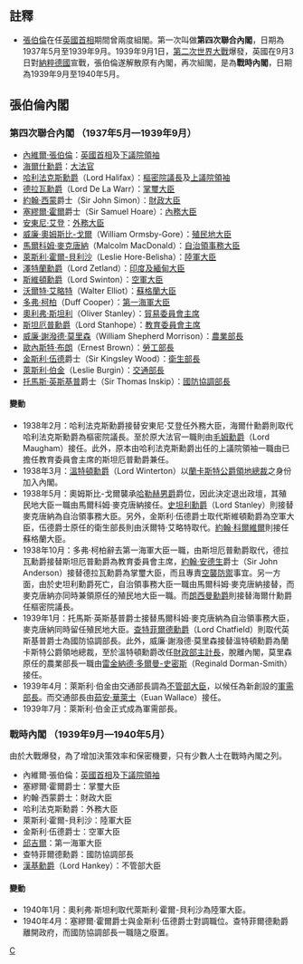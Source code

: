 {{copyedit|time=2018-10-28T11:14:29+00:00}}
{{unreferenced|time=2018-10-28T11:14:29+00:00}}
{{TOCright}}

==註釋==
*[[内维尔·张伯伦|張伯倫]]在任[[英國首相|英國首相]]期間曾兩度組閣。第一次叫做'''第四次聯合內閣'''，日期為1937年5月至1939年9月。1939年9月1日，[[第二次世界大戰|第二次世界大戰]]爆發，英國在9月3日對[[納粹德國|納粹德國]]宣戰，張伯倫遂解散原有內閣，再次組閣，是為'''戰時內閣'''，日期為1939年9月至1940年5月。

==張伯倫內閣==
===第四次聯合內閣 （1937年5月—1939年9月）===
{{main|1935年至1940年聯合政府}}
*[[內維爾·張伯倫|內維爾·張伯倫]]：[[英國首相|英國首相]]及[[下議院領袖|下議院領袖]]
*[[道格拉斯·霍格，第一代海爾什子爵|海爾什勳爵]]：[[英國大法官|大法官]]
*[[愛德華·伍德，第一代哈利法克斯伯爵|哈利法克斯勳爵]]（Lord Halifax）：[[樞密院議長|樞密院議長]]及[[上議院領袖|上議院領袖]]
*[[夏伯蘭特·薩克維爾，第九代德拉瓦伯爵|德拉瓦勳爵]]（Lord De La Warr）：[[掌璽大臣|掌璽大臣]]
*[[約翰·奧爾斯布魯克·西蒙，第一代西蒙子爵|約翰·西蒙]]爵士（Sir John Simon）：[[財政大臣_(英國)|財政大臣]]
*[[塞繆爾·霍爾，第一代坦普爾伍德子爵|塞繆爾·霍爾]]爵士（Sir Samuel Hoare）：[[內政大臣_(英國)|內務大臣]]
*[[安東尼·艾登|安東尼·艾登]]：[[外交、聯邦及發展事務大臣|外務大臣]]
*[[威廉·奧姆斯比-戈爾，第四代哈勒赫男爵|威廉·奧姆斯比-戈爾]]（William Ormsby-Gore）：[[殖民地大臣|殖民地大臣]]
*[[馬爾科姆·麥克唐納|馬爾科姆·麥克唐納]]（Malcolm MacDonald）：[[自治領事務大臣|自治領事務大臣]]
*[[萊斯利·霍爾-貝利沙，第一代霍爾-貝利沙男爵|萊斯利·霍爾-貝利沙]]（Leslie Hore-Belisha）：[[陸軍大臣|陸軍大臣]]
*[[勞倫斯·鄧達斯，第二代澤特蘭侯爵|澤特蘭勳爵]]（Lord Zetland）：[[印度大臣|印度及緬甸大臣]]
*[[菲力浦·坎利夫-李斯德，第一代斯維頓伯爵|斯維頓勳爵]]（Lord Swinton）：[[空軍大臣|空軍大臣]]
*[[沃爾特·艾略特_(政治家)|沃爾特·艾略特]]（Walter Elliot）：[[蘇格蘭大臣|蘇格蘭大臣]]
*[[多弗·柯柏，第一代諾里奇子爵|多弗·柯柏]]（Duff Cooper）：[[第一海軍大臣|第一海軍大臣]]
*[[奧利弗·斯坦利|奧利弗·斯坦利]]（Oliver Stanley）：[[貿易委員會主席|貿易委員會主席]]
*[[詹姆士·斯坦厄普，第七代斯坦厄普伯爵|斯坦厄普勳爵]]（Lord Stanhope）：[[教育及技術大臣|教育委員會主席]]
*[[威廉·莫里森，第一代鄧羅西爾子爵|威廉·謝潑德·莫里森]]（William Shepherd Morrison）：[[農業、漁業及食物部長|農業部長]]
*[[歐內斯特·布朗|歐內斯特·布朗]]（Ernest Brown）：[[就業大臣|勞工部長]]
*[[金斯利·伍德|金斯利·伍德]]爵士（Sir Kingsley Wood）：[[衛生大臣|衛生部長]]
*[[萊斯利·伯金|萊斯利·伯金]]（Leslie Burgin）：[[交通大臣|交通部長]]
*[[托馬斯·英斯基普，第一代蓋德高子爵|托馬斯·英斯基普]]爵士（Sir Thomas Inskip）：[[國防協調部長|國防協調部長]]

====變動====
*1938年2月：哈利法克斯勳爵接替安東尼·艾登任外務大臣，海爾什勳爵則取代哈利法克斯勳爵為樞密院議長。至於原大法官一職則由[[弗雷德里克·毛姆，第一代毛姆子爵|毛姆勳爵]]（Lord Maugham）接任。此外，原本由哈利法克斯勳爵出任的上議院領袖一職由已擔任教育委員會主席的斯坦厄普勳爵兼任。
*1938年3月：[[愛德華·特納，第六代溫特頓伯爵|溫特頓勳爵]]（Lord Winterton）以[[蘭卡斯特公爵領地總裁|蘭卡斯特公爵領地總裁]]之身份加入內閣。
*1938年5月：奧姆斯比-戈爾襲承[[哈勒赫男爵|哈勒赫男爵]]爵位，因此決定退出政壇，其殖民地大臣一職由馬爾科姆·麥克唐納接任。[[愛德華·孟塔古·卡文狄希·史坦利，史坦利勳爵|史坦利勳爵]]（Lord Stanley）則接替麥克唐納為自治領事務大臣。另外，金斯利·伍德爵士取代斯維頓勳爵為空軍大臣，伍德爵士原任的衛生部長則由沃爾特·艾略特取代。[[約翰·科爾維爾，第一代克萊德斯米爾男爵|約翰·科爾維爾]]則接任蘇格蘭大臣。
*1938年10月：多弗·柯柏辭去第一海軍大臣一職，由斯坦厄普勳爵取代，德拉瓦勳爵接替斯坦厄普勳爵為教育委員會主席，[[約翰·安德生，第一代韋弗利子爵|約翰·安德生]]爵士（Sir John Anderson）接替德拉瓦勳爵為掌璽大臣，而且專責[[空襲防禦|空襲防禦]]事宜。另一方面，由於史坦利勳爵死亡，自治領事務大臣一職由馬爾科姆·麥克唐納接替，而麥克唐納亦同時兼領原任的殖民地大臣一職。而[[華特·朗西曼，鐸斯福的第一代朗西曼子爵|朗西曼勳爵]]則接替海爾什勳爵任樞密院議長。
*1939年1月：托馬斯·英斯基普爵士接替馬爾科姆·麥克唐納為自治領事務大臣，麥克唐納同時留任殖民地大臣。[[厄恩利·查特菲爾德，第一代查特菲爾德男爵|查特菲爾德勳爵]]（Lord Chatfield）則取代英斯基普爵士為國防協調部長。此外，威廉·謝潑德·莫里森接替溫特頓勳爵為蘭卡斯特公爵領地總裁，至於溫特頓勳爵改任[[財政部主計長|財政部主計長]]，脫離內閣，莫里森原任的農業部長一職由[[雷金納德·多爾曼-史密斯|雷金納德·多爾曼-史密斯]]（Reginald Dorman-Smith）接任。
*1939年4月：萊斯利·伯金由交通部長調為[[不管部大臣|不管部大臣]]，以候任為新創設的[[軍需部長|軍需部長]]。而交通部長由[[茹安·華萊士|茹安·華萊士]]（Euan Wallace）接任。
*1939年7月：萊斯利·伯金正式成為軍需部長。

===戰時內閣 （1939年9月—1940年5月）===
由於大戰爆發，為了增加決策效率和保密機要，只有少數人士在戰時內閣之列。
*內維爾·張伯倫：[[英國首相|英國首相]]及[[下議院領袖|下議院領袖]]
*塞繆爾·霍爾爵士：掌璽大臣
*約翰·西蒙爵士：財政大臣
*哈利法克斯勳爵：外務大臣
*萊斯利·霍爾-貝利沙：陸軍大臣
*金斯利·伍德爵士：空軍大臣
*[[邱吉爾|邱吉爾]]：第一海軍大臣
*查特菲爾德勳爵：國防協調部長
*[[莫里斯·漢基，第一代漢基男爵|漢基勳爵]]（Lord Hankey）：不管部大臣

====變動====
*1940年1月：奧利弗·斯坦利取代萊斯利·霍爾-貝利沙為陸軍大臣。
*1940年4月：塞繆爾·霍爾爵士與金斯利·伍德爵士對調職位。查特菲爾德勳爵離開政府，而國防協調部長一職隨之廢置。

[[Category:英國內閣|C]]